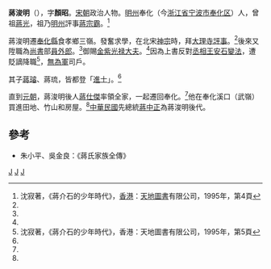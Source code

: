 '''蔣浚明'''（{{bd|?||?||}}），字'''顏昭'''。[[宋朝|宋朝]]政治人物。[[明州_(开元)|明州]]奉化（今[[浙江省|浙江省]][[宁波市|宁波市]][[奉化区|奉化区]]）人，曾祖[[蔣光|蔣光]]，祖乃[[明州_(开元)|明州]]評事[[蔣宗霸|蔣宗霸]]。<ref name="時代，第4頁">沈寂著，《蔣介石的少年時代》，[[香港|香港]]：[[天地圖書|天地圖書]]有限公司，1995年，第4頁</ref>

蔣浚明遷[[奉化縣|奉化縣]]食孝鄉三嶺。發奮求學，在北宋[[宋神宗|神宗]]時，拜[[大理寺|大理寺]][[評事|評事]]。<ref name="時代，第4頁"/>後來又陞職為[[尚書|尚書]]部[[員外郎|員外郎]]。<ref name="時代，第4頁"/>御賜[[金紫光禄大夫|金紫光禄大夫]]。<ref name="時代，第4頁"/>因為上書反對[[丞相|丞相]][[王安石變法|王安石變法]]，遭貶謫降職<ref name="時代，第5頁">沈寂著，《蔣介石的少年時代》，香港：天地圖書有限公司，1995年，第5頁</ref>，[[無為州|無為軍]]司戶。

其子[[蔣璿|蔣璿]]、蔣琉，皆都登「[[進士|進士]]」。<ref name="時代，第5頁"/>

直到[[元朝|元朝]]，蔣浚明後人[[蔣仕傑|蔣仕傑]]率領全家，一起遷回奉化。<ref name="時代，第5頁"/>他在奉化溪口（武嶺）買進田地、竹山和房屋。<ref name="時代，第5頁"/>[[中華民國|中華民國]]先總統[[蔣中正|蔣中正]]為蔣浚明後代。

== 參考 ==
<references/>
* 朱小平、吳金良：《蔣氏家族全傳》

{{蔣中正|蔣浚明}}

[[Category:宋朝政治人物|J]]
[[Category:奉化人|J]]
[[Category:蔣姓|J]]